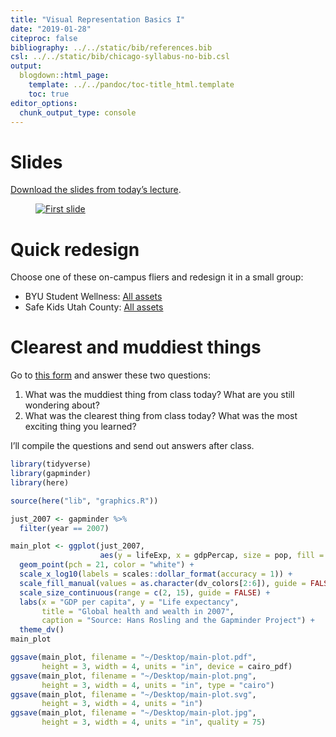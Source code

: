 ```yaml
---
title: "Visual Representation Basics I"
date: "2019-01-28"
citeproc: false
bibliography: ../../static/bib/references.bib
csl: ../../static/bib/chicago-syllabus-no-bib.csl
output:
  blogdown::html_page:
    template: ../../pandoc/toc-title_html.template
    toc: true
editor_options: 
  chunk_output_type: console
---
```


# Slides

[Download the slides from today's lecture](/slides/MPA-635_2018-09-11.pdf).

<figure>
[![First slide](/images/slides/slides_2018-09-11.png)](/slides/MPA-635_2018-09-11.pdf)
</figure>


# Quick redesign

Choose one of these on-campus fliers and redesign it in a small group:

- BYU Student Wellness: [<i class="fas fa-file-archive"></i> All assets](/files/byu-student-wellness.zip)
- Safe Kids Utah County: [<i class="fas fa-file-archive"></i> All assets](/files/safe-kids.zip)


# Clearest and muddiest things

Go to [this form](https://goo.gl/forms/rSIbw1voOV2vWKMD2) and answer these two questions:

1. What was the muddiest thing from class today? What are you still wondering about?
2. What was the clearest thing from class today? What was the most exciting thing you learned?

I'll compile the questions and send out answers after class.


```r
library(tidyverse)
library(gapminder)
library(here)

source(here("lib", "graphics.R"))

just_2007 <- gapminder %>% 
  filter(year == 2007)

main_plot <- ggplot(just_2007, 
                    aes(y = lifeExp, x = gdpPercap, size = pop, fill = continent)) +
  geom_point(pch = 21, color = "white") + 
  scale_x_log10(labels = scales::dollar_format(accuracy = 1)) +
  scale_fill_manual(values = as.character(dv_colors[2:6]), guide = FALSE) +
  scale_size_continuous(range = c(2, 15), guide = FALSE) +
  labs(x = "GDP per capita", y = "Life expectancy",
       title = "Global health and wealth in 2007",
       caption = "Source: Hans Rosling and the Gapminder Project") +
  theme_dv()
main_plot

ggsave(main_plot, filename = "~/Desktop/main-plot.pdf",
       height = 3, width = 4, units = "in", device = cairo_pdf)
ggsave(main_plot, filename = "~/Desktop/main-plot.png",
       height = 3, width = 4, units = "in", type = "cairo")
ggsave(main_plot, filename = "~/Desktop/main-plot.svg",
       height = 3, width = 4, units = "in")
ggsave(main_plot, filename = "~/Desktop/main-plot.jpg",
       height = 3, width = 4, units = "in", quality = 75)
```
